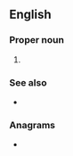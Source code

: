 ==English==

===Proper noun===
{{en-proper noun}}

# {{initialism of|[[United States]] [[army|Army]] [[national|National]] [[guard|Guard]]|lang=en}}

===See also===
* {{pedialite}}

===Anagrams===
* {{anagrams|en|NARG|gRNA|garn|gnar|gran|narg|rang}}